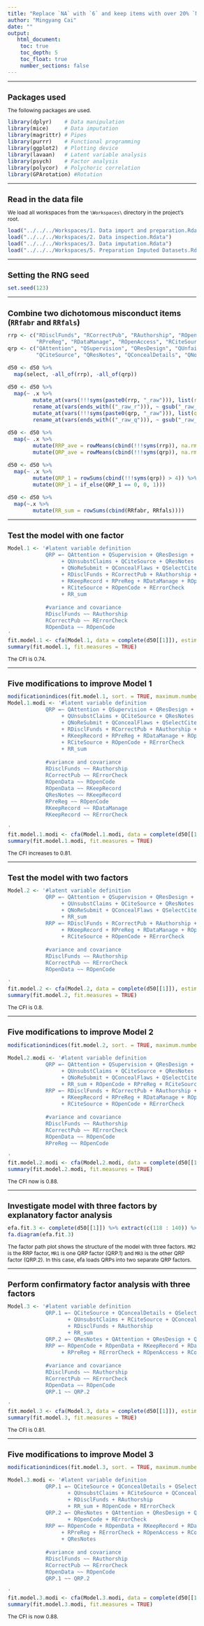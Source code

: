 ```yaml
---
title: "Replace `NA` with `6` and keep items with over 20% `NA` answers"
author: "Mingyang Cai"
date: ""
output: 
   html_document:
    toc: true
    toc_depth: 5
    toc_float: true
    number_sections: false
---
```

  
<style type="text/css">
  
body{ /* Normal  */
  font-size: 12px;
  }
td {  /* Table  */
  font-size: 12px;
}
h1.title {
  font-size: 18px;
  color: DarkBlue;
}
h1 { /* Header 1 */
  font-size: 18px;
}
h2 { /* Header 2 */
  font-size: 18px;
}
h3 { /* Header 3 */
  font-size: 18px;
}
code.r{ /* Code block */
  font-size: 12px;
}
pre { /* Code block - determines code spacing between lines */
  font-size: 14px;
}
</style>

---

# Packages used
The following packages are used.  
```r
library(dplyr)    # Data manipulation  
library(mice)     # Data imputation  
library(magrittr) # Pipes  
library(purrr)    # Functional programming  
library(ggplot2)  # Plotting device  
library(lavaan)   # Latent variable analysis  
library(psych)    # Factor analysis  
library(polycor)  # Polychoric correlation  
library(GPArotation) #Rotation   
```

---

# Read in the data file
We load all workspaces from the `\Workspaces\` directory in the project's root.
```r
load("../../../Workspaces/1. Data import and preparation.Rdata")
load("../../../Workspaces/2. Data inspection.Rdata")
load("../../../Workspaces/3. Data imputation.Rdata")
load("../../../Workspaces/5. Preparation Imputed Datasets.Rdata")
```

---

# Setting the RNG seed
```r
set.seed(123)
```

---

# Combine two dichotomous misconduct items (`RRfabr` and `RRfals`) 
```r
rrp <- c("RDisclFunds", "RCorrectPub", "RAuthorship", "ROpenData", "RKeepRecord", 
         "RPreReg", "RDataManage", "ROpenAccess", "RCiteSource", "ROpenCode", "RErrorCheck")
qrp <- c("QAttention", "QSupervision", "QResDesign", "QUnfairRev", "QUnsubstClaims", 
         "QCiteSource", "QResNotes", "QConcealDetails", "QNoReSubmit", "QConcealFlaws", "QSelectCites")

d50 <- d50 %>% 
  map(select, -all_of(rrp), -all_of(qrp))

d50 <- d50 %>% 
  map(~ .x %>% 
        mutate_at(vars(!!!syms(paste0(rrp, "_raw"))), list(r = ~ recode(., `0` = 6))) %>% 
        rename_at(vars(ends_with(("_raw_r"))), ~ gsub("_raw_r", "", .x)) %>% 
        mutate_at(vars(!!!syms(paste0(qrp, "_raw"))), list(q = ~ recode(., `0` = 6))) %>% 
        rename_at(vars(ends_with(("_raw_q"))), ~ gsub("_raw_q", "", .x))) 

d50 <- d50 %>% 
  map(~ .x %>% 
        mutate(RRP_ave = rowMeans(cbind(!!!syms(rrp)), na.rm = T)) %>% 
        mutate(QRP_ave = rowMeans(cbind(!!!syms(qrp)), na.rm = T))) 

d50 <- d50 %>% 
  map(~ .x %>% 
        mutate(QRP_1 = rowSums(cbind(!!!syms(qrp)) > 4)) %>% 
        mutate(QRP_1 = if_else(QRP_1 == 0, 0, 1)))

d50 <- d50 %>% 
  map(~.x %>% 
        mutate(RR_sum = rowSums(cbind(RRfabr, RRfals))))
```

---

# Test the model with one factor
```r
Model.1 <- '#latent variable definition
            QRP =~ QAttention + QSupervision + QResDesign + QUnfairRev 
                 + QUnsubstClaims + QCiteSource + QResNotes + QConcealDetails 
                 + QNoReSubmit + QConcealFlaws + QSelectCites         
                 + RDisclFunds + RCorrectPub + RAuthorship + ROpenData 
                 + RKeepRecord + RPreReg + RDataManage + ROpenAccess 
                 + RCiteSource + ROpenCode + RErrorCheck           
                 + RR_sum  
                 
            #variance and covariance
            RDisclFunds ~~ RAuthorship
            RCorrectPub ~~ RErrorCheck
            ROpenData ~~ ROpenCode
'
fit.model.1 <- cfa(Model.1, data = complete(d50[[1]]), estimator = "WLSMV")
summary(fit.model.1, fit.measures = TRUE)
```
The CFI is 0.74.

---

# Five modifications to improve Model 1
```r
modificationindices(fit.model.1, sort. = TRUE, maximum.number = 5)
Model.1.modi <- '#latent variable definition
            QRP =~ QAttention + QSupervision + QResDesign + QUnfairRev 
                 + QUnsubstClaims + QCiteSource + QResNotes + QConcealDetails 
                 + QNoReSubmit + QConcealFlaws + QSelectCites         
                 + RDisclFunds + RCorrectPub + RAuthorship + ROpenData 
                 + RKeepRecord + RPreReg + RDataManage + ROpenAccess 
                 + RCiteSource + ROpenCode + RErrorCheck           
                 + RR_sum  
                 
            #variance and covariance
            RDisclFunds ~~ RAuthorship
            RCorrectPub ~~ RErrorCheck
            ROpenData ~~ ROpenCode
            ROpenData ~~ RKeepRecord
            QResNotes ~~ RKeepRecord
            RPreReg ~~ ROpenCode
            RKeepRecord ~~ RDataManage
            RKeepRecord ~~ RErrorCheck
           
'
fit.model.1.modi <- cfa(Model.1.modi, data = complete(d50[[1]]), estimator = "WLSMV")
summary(fit.model.1.modi, fit.measures = TRUE)

```
The CFI increases to 0.81.

---

# Test the model with two factors
```r
Model.2 <- '#latent variable definition
            QRP =~ QAttention + QSupervision + QResDesign + QUnfairRev 
                 + QUnsubstClaims + QCiteSource + QResNotes + QConcealDetails 
                 + QNoReSubmit + QConcealFlaws + QSelectCites 
                 + RR_sum
            RRP =~ RDisclFunds + RCorrectPub + RAuthorship + ROpenData 
                 + RKeepRecord + RPreReg + RDataManage + ROpenAccess 
                 + RCiteSource + ROpenCode + RErrorCheck 
                 
            #variance and covariance
            RDisclFunds ~~ RAuthorship
            RCorrectPub ~~ RErrorCheck
            ROpenData ~~ ROpenCode 

'
fit.model.2 <- cfa(Model.2, data = complete(d50[[1]]), estimator = "WLSMV", std.lv=TRUE)
summary(fit.model.2, fit.measures = TRUE)
```
The CFI is 0.8.

---

# Five modifications to improve Model 2
```r
modificationindices(fit.model.2, sort. = TRUE, maximum.number = 5)

Model.2.modi <- '#latent variable definition
            QRP =~ QAttention + QSupervision + QResDesign + QUnfairRev 
                 + QUnsubstClaims + QCiteSource + QResNotes + QConcealDetails 
                 + QNoReSubmit + QConcealFlaws + QSelectCites 
                 + RR_sum + ROpenCode + RPreReg + RCiteSource + RDisclFunds
            RRP =~ RDisclFunds + RCorrectPub + RAuthorship + ROpenData 
                 + RKeepRecord + RPreReg + RDataManage + ROpenAccess 
                 + RCiteSource + ROpenCode + RErrorCheck 
                 
            #variance and covariance
            RDisclFunds ~~ RAuthorship
            RCorrectPub ~~ RErrorCheck
            ROpenData ~~ ROpenCode
            RPreReg ~~ ROpenCode

'
fit.model.2.modi <- cfa(Model.2.modi, data = complete(d50[[1]]), estimator = "WLSMV", std.lv=TRUE)
summary(fit.model.2.modi, fit.measures = TRUE)
```
The CFI now is 0.88. 


---
 
# Investigate model with three factors by explanatory factor analysis
```r
efa.fit.3 <- complete(d50[[1]]) %>% extract(c(118 : 140)) %>% hetcor(ML = TRUE) %>% use_series(correlations) %>% fa(., nfactors = 3, rotate = "promax")
fa.diagram(efa.fit.3)
```

The factor path plot shows the structure of the model with three factors. `MR2` is the RRP factor, `MR1` is one QRP factor (QRP.1) and `MR3` is the other QRP factor (QRP.2). In this case, efa loads QRPs into two separate QRP factors. 

---

# Perform confirmatory factor analysis with three factors
```r
Model.3 <- '#latent variable definition
            QRP.1 =~ QCiteSource + QConcealDetails + QSelectCites + QUnfairRev
                   + QUnsubstClaims + RCiteSource + QConcealFlaws + QSupervision
                   + RDisclFunds + RAuthorship
                   + RR_sum
            QRP.2 =~ QResNotes + QAttention + QResDesign + QNoReSubmit
            RRP =~ ROpenCode + ROpenData + RKeepRecord + RDataManage
                 + RPreReg + RErrorCheck + ROpenAccess + RCorrectPub 
      
            #variance and covariance
            RDisclFunds ~~ RAuthorship
            RCorrectPub ~~ RErrorCheck
            ROpenData ~~ ROpenCode 
            QRP.1 ~~ QRP.2

'
fit.model.3 <- cfa(Model.3, data = complete(d50[[1]]), estimator = "WLSMV")
summary(fit.model.3, fit.measures = TRUE)
```
The CFI is 0.81.

---

# Five modifications to improve Model 3
```r
modificationindices(fit.model.3, sort. = TRUE, maximum.number = 5)

Model.3.modi <- '#latent variable definition
            QRP.1 =~ QCiteSource + QConcealDetails + QSelectCites + QUnfairRev
                   + QUnsubstClaims + RCiteSource + QConcealFlaws + QSupervision
                   + RDisclFunds + RAuthorship
                   + RR_sum + ROpenCode + RErrorCheck
            QRP.2 =~ QResNotes + QAttention + QResDesign + QNoReSubmit 
                   + ROpenCode + RErrorCheck
            RRP =~ ROpenCode + ROpenData + RKeepRecord + RDataManage
                 + RPreReg + RErrorCheck + ROpenAccess + RCorrectPub 
                 + QResNotes
                 
            #variance and covariance
            RDisclFunds ~~ RAuthorship
            RCorrectPub ~~ RErrorCheck
            ROpenData ~~ ROpenCode 
            QRP.1 ~~ QRP.2

'
fit.model.3.modi <- cfa(Model.3.modi, data = complete(d50[[1]]), estimator = "WLSMV")
summary(fit.model.3.modi, fit.measures = TRUE)
```
The CFI is now 0.88.
